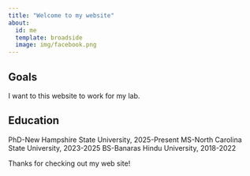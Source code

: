 ```yaml
---
title: "Welcome to my website"
about:
  id: me
  template: broadside
  image: img/facebook.png
---
```


::: {#me}
## Goals

I want to this website to work for my lab.

## Education
PhD-New Hampshire State University, 2025-Present
MS-North Carolina State University, 2023-2025
BS-Banaras Hindu University, 2018-2022
:::

Thanks for checking out my web site!
